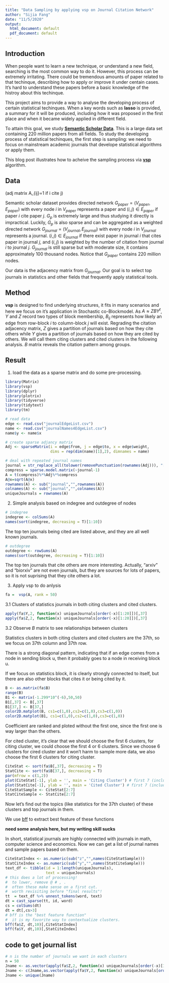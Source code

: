 ```yaml
---
title: "Data Sampling by applying vsp on Journal Citation Network"
author: "Sijia Fang"
date: "11/5/2020"
output:
  html_document: default
  pdf_document: default
---
```


## Introduction

When people want to learn a new technique, or understand a new field, searching is the most common way to do it. However, this process can be extremely irritating. There could be tremendous amounts of paper related to that techinque, describing how to apply or improve it under centain cases. It's hard to understand these papers before a basic knowledge of the histroy about this techinque. 

This project aims to provide a way to analyse the developing process of certain statistical techinques. When a key words such as **lasso** is provided, a summary for it will be produced, including how it was proposed in the first place and when it became widely applied in different field. 


To attain this goal, we study [**Semantic Scholar Data**](http://s2-public-api-prod.us-west-2.elasticbeanstalk.com/corpus/). This is a large data set containing 220 million papers from all fields. To study the developing process of statistical techinques, the first step is sampling: we need to focus on mainstream academic journals that develope statistical algorithms or apply them. 

This blog post illustrates how to acheive the sampling process via [**vsp**](https://arxiv.org/pdf/2004.05387.pdf) algorithm.


## Data

(adj matrix A_{ij}=1 if i cite j)

Semantic scholar dataset provides directed network $G_{paper} = (V_{paper},E_{paper})$ with every node $i$ in $V_{paper}$ represents a paper and $(i,j)\in E_{paper}$ if paper $i$ cite paper $j$. $G_p$ is extremely large and thus studying it directly is impractical. Luckily, $G_p$ is also sparse and can be aggregated as a weighted directed network $G_{journal} = (V_{journal},E_{journal})$ with every node $i$ in $V_{journal}$ represents a journal. $(i,j)\in E_{journal}$ if there exist paper in journal $i$ that cites paper in journal $j$, and $(i,j)$ is weighted by the number of citation from journal $i$ to journal $j$. $G_{journal}$ is still sparse but with moderate size, it contains approximately 100 thousand nodes. Notice that $G_{paper}$ contains 220 million nodes. 

Our data is the adjacency matrix from $G_{journal}$. Our goal is to select top journals in statistics and other fields that frequently apply statistical tools. 

## Method

**vsp** is designed to find underlying structures, it fits in many scenarios and here we focus on it's application in Stochastic co-Blockmodel. As $A\approx ZBY^t$, $Y$ and $Z$ record two types of block membership, $B_{ij}$ represents how likely an edge from row-block $i$ to column-block $j$ will exist. Regrading the citation adjacency matrix, $Z$ gives a partition of journals based on how they cite others while $Y$ gives a partition of journals based on how they are cited by others. We will call them citing clusters and cited clusters in the following analysis. $B$ matrix reveals the citation pattern among groups.

## Result

1.  load the data as a sparse matrix and do some pre-processing.
```r
library(Matrix)
library(vsp)
library(dplyr)
library(plotrix)
library(tidyverse)
library(tidytext)
library(tm)

# read data
edge <- read.csv("journalEdgeList.csv")
name <- read.csv("journalNames4EdgeList.csv")
name$y <- name$x

# create sparse adjancy matrix
Adj <- sparseMatrix(i = edge$from, j = edge$to, x = edge$weight, 
                    dims = rep(dim(name)[1],2), dimnames = name)

# deal with repeated journal names
journal = str_replace_all(tolower(removePunctuation(rownames(Adj))), "[\r\n]" , " LineBreak ")
compress = sparse.model.matrix(~journal-1)
A = t(compress)%*%Adj%*%compress
A@x=sqrt(A@x)
rownames(A) <- sub("journal","",rownames(A))
colnames(A) <- sub("journal","",colnames(A))
uniqueJournals = rownames(A)
```

2. Simple analysis based on indegree and outdegree of nodes
```r
# indegree
indegree <- colSums(A)
names(sort(indegree, decreasing = T)[1:10])
```
The top ten journals being cited are listed above, and they are all well known journals. 

```r
# outdegree
outdegree <- rowSums(A)
names(sort(outdegree, decreasing = T)[1:10])
```

The top ten journals that cite others are more interesting. Actually, "arxiv" and "biorxiv" are not even journals, but they are sources for lots of papers, so it is not suprising that they cite others a lot. 

3. Apply vsp to do anlysis
```r
fa =  vsp(A, rank = 50)
```

3.1 Clusters of statistics journals in both citing clusters and cited clusters.
```r
apply(fa$Y,2, function(x) uniqueJournals[order(-x)[1:20]])[,37]
apply(fa$Z,2, function(x) uniqueJournals[order(-x)[1:20]])[,37]
```

3.2 Observe $B$ matrix to see relationships between clusters

Statistics clusters in both citing clusters and cited clusters are the 37th, so we focus on 37th column and 37th row.

There is a strong diagonal pattern, indicating that if an edge comes from a node in sending block u, then it probably goes to a node in receiving block u.

If we focus on statistics block, it is clearly strongly connected to itself, but there are also other blocks that cites it or being cited by it. 
```r
B <- as.matrix(fa$B)
range(B)
B1 <- matrix(-1.299*10^(-6),50,50)
B1[,37] <- B[,37]
B1[37,] <- B[37,]
color2D.matplot(B, cs1=c(1,0),cs2=c(1,0),cs3=c(1,0))
color2D.matplot(B1, cs1=c(1,0),cs2=c(1,0),cs3=c(1,0))
```


Coefficient are ranked and ploted without the first one, since the first one is way larger than the others.

For cited cluster, it's clear that we should choose the first 6 clusters, for citing cluster, we could choose the first 4 or 6 clusters. Since we choose 6 clusters for cired cluster and it won't harm to sample more data, we also choose the first 6 clusters for citing cluster.

```r
CiteStat <- sort(fa$B[,37], decreasing = T)
StatCite <- sort(fa$B[37,], decreasing = T)
par(mfrow = c(1,2))
plot(CiteStat[-1], ylab = '', main = 'Citing Cluster') # first 7 (including itself)
plot(StatCite[-1], ylab = '', main = 'Cited Cluster') # first 7 (including itself)
CiteStatSample <- CiteStat[2:7] 
StatCiteSample <- StatCite[2:7]
```

Now let's find out the topics (like statistics for the 37th cluster) of these clusters and top journals in them.

We use [bff](https://github.com/RoheLab/vsp/blob/master/R/bff.R) to extract best feature of these functions

**need some analysis here, but my writing skill sucks**

In short, statistical journals are highly connected with journals in math, computer science and economics. Now we can get a list of journal names and sample papers based on them.

```r
CiteStatIndex <- as.numeric(sub("z","",names(CiteStatSample)))
StatCiteIndex <- as.numeric(sub("y","",names(StatCiteSample)))
text_df <- tibble(id = 1:length(uniqueJournals), 
                  text = uniqueJournals)
# this does a lot of processing! 
#  to lower, remove @ # , . 
#  often these make sense on a first cut.
#  worth revisiting before "final results"!
tt  = text_df %>% unnest_tokens(word, text)
dt = cast_sparse(tt, id, word)
cs = colSums(dt)
dt = dt[,cs>3]
# bff is the "best feature function"
#  it is my favorite way to contextualize clusters.  
bff(fa$Z, dt,10)[,CiteStatIndex]
bff(fa$Y, dt,10)[,StatCiteIndex]
```


## code to get journal list
```r
# n is the number of journals we want in each clusters
n = 50
Jname <- as.vector(apply(fa$Z,2, function(x) uniqueJournals[order(-x)[1:n]])[,c(37,CiteStatIndex)])
Jname <- c(Jname,as.vector(apply(fa$Y,2, function(x) uniqueJournals[order(-x)[1:n]])[,c(37,StatCiteIndex)]))
Jname <- unique(Jname)
```
















